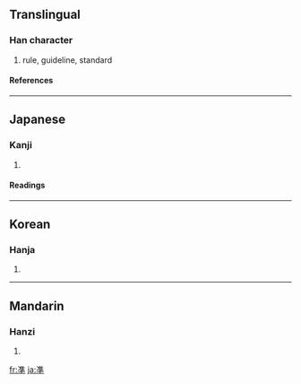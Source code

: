 {{see|準}}

==Translingual==
===Han character===
{{Han char|rn=15|rad=冫|as=10|sn=12|four=|canj=戈土十 (IGJ)}}
# rule, guideline, standard
====References====
{{Han ref|kx=0133.211|dkj=01695|hdz=10300.040|uh=51D6|ud=20950}}
----
==Japanese==
===Kanji===
{{ja-kanji|grade=|rs=冫10}}
# {{defn|Japanese}}
====Readings====
{{ja-readings|on=[[じゅん]] (jun), [[せつ]] (setsu)|kun=[[ひとしい]] (hitoshii), [[みずもり]] (mizumori), [[のり]] (nori)}}
----
==Korean==
===Hanja===
{{ko-hanja|hangeul=준|rv=jun|mr=chun}}
# {{defn|Korean}}
----
==Mandarin==
===Hanzi===
{{cmn-hanzi|pin=[[zhuěn]] ([[zhuen3]])|wg=<sup>3</sup>}}
# {{defn|Mandarin}}

[[fr:凖]]
[[ja:凖]]